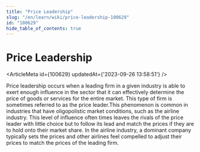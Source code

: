 ```yaml
---
title: "Price Leadership"
slug: "/en/learn/wiki/price-leadership-100629"
id: "100629"
hide_table_of_contents: true
---
```



# Price Leadership

<ArticleMeta id={100629} updatedAt={'2023-09-26 13:58:51'} />
<div className='border-solid border-b border-t-0 my-4 border-[var(--ifm-color-gray-300)]' />

Price leadership occurs when a leading firm in a given industry is able to exert enough influence in the sector that it can effectively determine the price of goods or services for the entire market. This type of firm is sometimes referred to as the price leader.This phenomenon is common in industries that have oligopolistic market conditions, such as the airline industry. This level of influence often times leaves the rivals of the price leader with little choice but to follow its lead and match the prices if they are to hold onto their market share. In the airline industry, a dominant company typically sets the prices and other airlines feel compelled to adjust their prices to match the prices of the leading firm.
